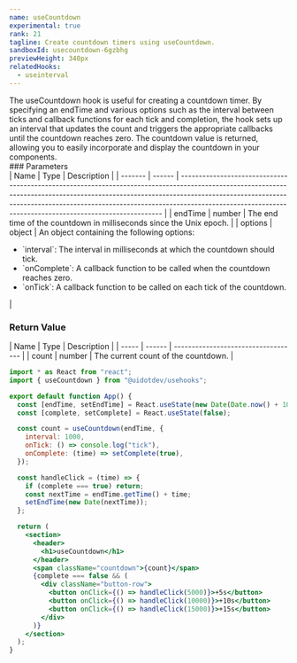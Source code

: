 ```yaml
---
name: useCountdown
experimental: true
rank: 21
tagline: Create countdown timers using useCountdown.
sandboxId: usecountdown-6gzbhg
previewHeight: 340px
relatedHooks:
  - useinterval
---
```



<HookDescription name={frontmatter.name}>
  The useCountdown hook is useful for creating a countdown timer. By specifying
  an endTime and various options such as the interval between ticks and callback
  functions for each tick and completion, the hook sets up an interval that
  updates the count and triggers the appropriate callbacks until the countdown
  reaches zero. The countdown value is returned, allowing you to easily
  incorporate and display the countdown in your components.
</HookDescription>

<div class="reference">
  ### Parameters

  <div class="table-container">
  | Name    | Type   | Description                                                                                                                                                                                                                                                                                                         |
  | ------- | ------ | ------------------------------------------------------------------------------------------------------------------------------------------------------------------------------------------------------------------------------------------------------------------------------------------------------------------- |
  | endTime | number | The end time of the countdown in milliseconds since the Unix epoch.                                                                                                                                                                                                                                                 |
  | options | object | An object containing the following options:<ul><li>`interval`: The interval in milliseconds at which the countdown should tick.</li><li>`onComplete`: A callback function to be called when the countdown reaches zero.</li><li>`onTick`: A callback function to be called on each tick of the countdown.</li></ul> |
  </div>

  ### Return Value

  <div class="table-container">
  | Name  | Type   | Description                         |
  | ----- | ------ | ----------------------------------- |
  | count | number | The current count of the countdown. |
  </div>
</div>

<CodePreview
  sandboxId={frontmatter.sandboxId}
  previewHeight={frontmatter.previewHeight}
/>

<StaticCodeContainer>

```jsx
import * as React from "react";
import { useCountdown } from "@uidotdev/usehooks";

export default function App() {
  const [endTime, setEndTime] = React.useState(new Date(Date.now() + 10000));
  const [complete, setComplete] = React.useState(false);

  const count = useCountdown(endTime, {
    interval: 1000,
    onTick: () => console.log("tick"),
    onComplete: (time) => setComplete(true),
  });

  const handleClick = (time) => {
    if (complete === true) return;
    const nextTime = endTime.getTime() + time;
    setEndTime(new Date(nextTime));
  };

  return (
    <section>
      <header>
        <h1>useCountdown</h1>
      </header>
      <span className="countdown">{count}</span>
      {complete === false && (
        <div className="button-row">
          <button onClick={() => handleClick(5000)}>+5s</button>
          <button onClick={() => handleClick(10000)}>+10s</button>
          <button onClick={() => handleClick(15000)}>+15s</button>
        </div>
      )}
    </section>
  );
}
```

</StaticCodeContainer>
